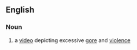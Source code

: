 {{wikipedia}}
==English==

===Noun===
{{en-noun|head=[[video]] [[nasty]]|video nast|ies}}

# {{context|dated|British|lang=en}} a [[video]] depicting excessive [[gore]] and [[violence]]